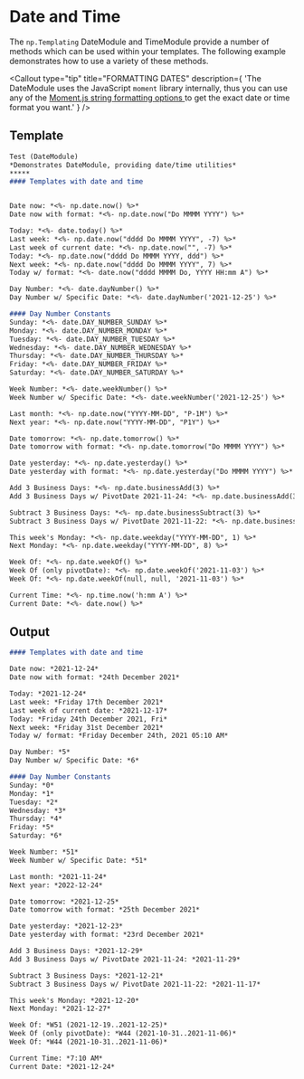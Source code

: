 
# Date and Time
The `np.Templating` DateModule and TimeModule provide a number of methods which can be used within your templates. The following example demonstrates how to use a variety of these methods.

<Callout
  type="tip"
  title="FORMATTING DATES"
  description={
    'The DateModule uses the JavaScript <code>moment</code> library internally, thus you can use any of the <a href="https://momentjs.com/docs/#/parsing/string-format/" alt="MomentJS String Formats"> Moment.js string formatting options </a> to get the exact date or time format you want.' 
  }
/>
## Template

```markdown
Test (DateModule)
*Demonstrates DateModule, providing date/time utilities*
*****
#### Templates with date and time


Date now: *<%- np.date.now() %>*
Date now with format: *<%- np.date.now("Do MMMM YYYY") %>*

Today: *<%- date.today() %>*
Last week: *<%- np.date.now("dddd Do MMMM YYYY", -7) %>*
Last week of current date: *<%- np.date.now("", -7) %>*
Today: *<%- np.date.now("dddd Do MMMM YYYY, ddd") %>*
Next week: *<%- np.date.now("dddd Do MMMM YYYY", 7) %>*
Today w/ format: *<%- date.now("dddd MMMM Do, YYYY HH:mm A") %>*

Day Number: *<%- date.dayNumber() %>*
Day Number w/ Specific Date: *<%- date.dayNumber('2021-12-25') %>*

#### Day Number Constants
Sunday: *<%- date.DAY_NUMBER_SUNDAY %>*
Monday: *<%- date.DAY_NUMBER_MONDAY %>*
Tuesday: *<%- date.DAY_NUMBER_TUESDAY %>*
Wednesday: *<%- date.DAY_NUMBER_WEDNESDAY %>*
Thursday: *<%- date.DAY_NUMBER_THURSDAY %>*
Friday: *<%- date.DAY_NUMBER_FRIDAY %>*
Saturday: *<%- date.DAY_NUMBER_SATURDAY %>*

Week Number: *<%- date.weekNumber() %>*
Week Number w/ Specific Date: *<%- date.weekNumber('2021-12-25') %>*

Last month: *<%- np.date.now("YYYY-MM-DD", "P-1M") %>*
Next year: *<%- np.date.now("YYYY-MM-DD", "P1Y") %>*

Date tomorrow: *<%- np.date.tomorrow() %>*
Date tomorrow with format: *<%- np.date.tomorrow("Do MMMM YYYY") %>*

Date yesterday: *<%- np.date.yesterday() %>*
Date yesterday with format: *<%- np.date.yesterday("Do MMMM YYYY") %>*

Add 3 Business Days: *<%- np.date.businessAdd(3) %>*
Add 3 Business Days w/ PivotDate 2021-11-24: *<%- np.date.businessAdd(3,'2021-11-24') %>*

Subtract 3 Business Days: *<%- np.date.businessSubtract(3) %>*
Subtract 3 Business Days w/ PivotDate 2021-11-22: *<%- np.date.businessSubtract(3,'2021-11-22') %>*

This week's Monday: *<%- np.date.weekday("YYYY-MM-DD", 1) %>*
Next Monday: *<%- np.date.weekday("YYYY-MM-DD", 8) %>*

Week Of: *<%- np.date.weekOf() %>*
Week Of (only pivotDate): *<%- np.date.weekOf('2021-11-03') %>*
Week Of: *<%- np.date.weekOf(null, null, '2021-11-03') %>*

Current Time: *<%- np.time.now('h:mm A') %>*
Current Date: *<%- date.now() %>*
```

## Output

```markdown
#### Templates with date and time

Date now: *2021-12-24*
Date now with format: *24th December 2021*

Today: *2021-12-24*
Last week: *Friday 17th December 2021*
Last week of current date: *2021-12-17*
Today: *Friday 24th December 2021, Fri*
Next week: *Friday 31st December 2021*
Today w/ format: *Friday December 24th, 2021 05:10 AM*

Day Number: *5*
Day Number w/ Specific Date: *6*

#### Day Number Constants
Sunday: *0*
Monday: *1*
Tuesday: *2*
Wednesday: *3*
Thursday: *4*
Friday: *5*
Saturday: *6*

Week Number: *51*
Week Number w/ Specific Date: *51*

Last month: *2021-11-24*
Next year: *2022-12-24*

Date tomorrow: *2021-12-25*
Date tomorrow with format: *25th December 2021*

Date yesterday: *2021-12-23*
Date yesterday with format: *23rd December 2021*

Add 3 Business Days: *2021-12-29*
Add 3 Business Days w/ PivotDate 2021-11-24: *2021-11-29*

Subtract 3 Business Days: *2021-12-21*
Subtract 3 Business Days w/ PivotDate 2021-11-22: *2021-11-17*

This week's Monday: *2021-12-20*
Next Monday: *2021-12-27*

Week Of: *W51 (2021-12-19..2021-12-25)*
Week Of (only pivotDate): *W44 (2021-10-31..2021-11-06)*
Week Of: *W44 (2021-10-31..2021-11-06)*

Current Time: *7:10 AM*
Current Date: *2021-12-24*
```

